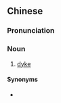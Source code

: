 ==Chinese==
{{zh-forms|alt=塍塍-Min}}

===Pronunciation===
{{zh-pron
|m=tiánchéng
|md=chèng-chìng*ìng
|cat=n
}}

===Noun===
{{zh-noun}}

# {{lb|zh|literary|or|Min}} [[dyke]]

====Synonyms====
* {{zh-l|田埂}}